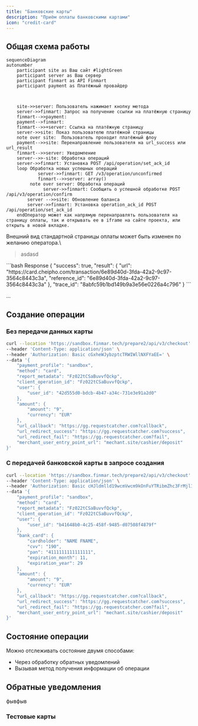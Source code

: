 ```yaml
---
title: "Банковские карты"
description: "Приём оплаты банковскими картами"
icon: "credit-card"
---
```



## Общая схема работы

```mermaid
sequenceDiagram
autonumber
    participant site as Ваш сайт #lightGreen
    participant server as Ваш сервер
    participant finmart as API Finmart 
    participant	payment as Платёжный провайдер



    site->>server: Пользователь нажимает кнопку метода 
    server->>finmart: Запрос на получение ссылки на платёжную страницу 
    finmart-->>payment: 
    payment-->finmart: 
    finmart-->>+server: Ссылка на платёжную страницу 
    server->>site: Показ пользователю платёжной страницы
    note over site:  Пользователь проходит платёжный флоу
    payment-->>site: Перенаправление пользователя на url_success или url_result
    finmart-->>server: Уведомление
    server-->>-site: Обработка операций
    server->>finmart: Установка POST /api/operation/set_ack_id    
    loop Обработка новых успешных операций
		    server->>finmart: GET /v3/operation/unconfirmed
		    finmart-->>server: array()
	     note over server: Обработка операций
			  server->>finmart: Сообщить о успешной обработке POST /api/v3/operation/confirm
        server -->>site: Обновление баланса
        server->>finmart: Установка operation_ack_id POST /api/operation/set_ack_id    
    endОператор может как напрямую перенаправлять пользователя на страницу оплаты, так и открывать ее в iframe на сайте проекта, или открыть в новой вкладке.
```

Внешний вид стандартной страницы оплаты может быть изменен по желанию оператора.\\

> asdasd

<Steps>
  <Step title="Оператор отправляет запрос на создание операции и перенаправляет пользователя на полученный URL">
    
  </Step>
  <Step title="Пользователь вводит данные карты">
    
  </Step>
  <Step title="3ds-подтверждение платежа">
    
  </Step>
  <Step title="Списание средств">
    
  </Step>
  <Step title="Проект получает уведомление о завершении платежа">
    
  </Step>
</Steps>

<Expandable>
  
</Expandable>

<Expandable>
  ```bash Response
  {
      "success": true,
      "result": {
          "url": "https://card.cheipho.com/transaction/6e89d40d-3fda-42a2-9c97-3564c8443c3a",
          "reference_id": "6e89d40d-3fda-42a2-9c97-3564c8443c3a"
      },
      "trace_id": "8abfc59b1bd149b9a3e56e0226a4c796"
  }
  ```
</Expandable>

...

## Создание операции

### Без передачи данных карты

```bash Без передачи банковской карты
curl --location 'https://sandbox.finmar.tech/prepare2/api/v3/checkout' \
--header 'Content-Type: application/json' \
--header 'Authorization: Basic cGxheWJybzptcTRWIWllNXFYaEE=' \
--data '{
    "payment_profile": "sandbox",
    "method": "card",
    "report_metadata": "Fz022tCSaBuvvfQckp",
    "client_operation_id": "Fz022tCSaBuvvfQckp",
    "user": {
        "user_id": "42d555d0-bdcb-4b47-a34c-731e3e91a2d0"
    },
    "amount": {
        "amount": "9",
        "currency": "EUR"
    },
    "url_callback": "https://gg.requestcatcher.com?callback",
    "url_redirect_success": "https://gg.requestcatcher.com?success",
    "url_redirect_fail": "https://gg.requestcatcher.com?fail",
    "merchant_user_entry_point_url": "mechant.site/cashier/deposit"
}'
```

### С передачей банковской карты в запросе создания

```bash С передачей банковской карты
curl --location 'https://sandbox.finmar.tech/prepare2/api/v3/checkout' \
--header 'Content-Type: application/json' \
--header 'Authorization: Basic cHJldmlld19wcmVwcm9kOnFuYTRibmZhc3FrMjl1cTE=' \
--data '{
    "payment_profile": "sandbox",
    "method": "card",
    "report_metadata": "Fz022tCSaBuvvfQckp",
    "client_operation_id": "Fz022tCSaBuvvfQckp",
    "user": {
        "user_id": "b41648b0-4c25-458f-9485-d07508f4879f"
    },
    "bank_card": {
        "cardholder": "NAME FNAME",
        "cvv": "190",
        "pan": "4111111111111111",
        "expiration_month": 11,
        "expiration_year": 29
    },
    "amount": {
        "amount": "9",
        "currency": "EUR"
    },
    "url_callback": "https://gg.requestcatcher.com?callback",
    "url_redirect_success": "https://gg.requestcatcher.com?success",
    "url_redirect_fail": "https://gg.requestcatcher.com?fail",
    "merchant_user_entry_point_url": "mechant.site/cashier/deposit"
}'
```

## Состояние операции

Можно отслеживать состояние двумя способами:

- Через обработку обратных уведомлений
- Вызывая метод получения информации об операции

## Обратные уведомления

фывфыв

<TestCards />

### Тестовые карты

<TestCards />